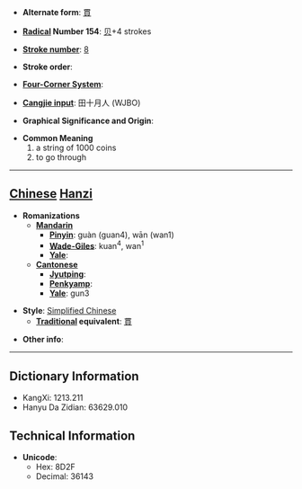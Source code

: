 * '''Alternate form''': [[貫]]

* '''[[Wiktionary:Chinese radical index| Radical]] Number 154''': [[Wiktionary:Chinese radical index 贝|贝]]+4 strokes

* '''[[Wiktionary:Chinese total strokes index|Stroke number]]''': [[Wiktionary:Chinese total strokes index 8|8]]

* '''Stroke order''': 

* '''[[Wiktionary:Chinese four corner index|Four-Corner System]]''': 

* '''[[Wiktionary:Chinese Cangjie index|Cangjie input]]''': 田十月人 (WJBO)

* '''Graphical Significance and Origin''': 

* '''Common Meaning'''
*#a string of 1000 coins
*# to go through


----

== [[Chinese]] [[Hanzi]] ==

* '''Romanizations'''
** '''[[Mandarin]]'''
*** '''[[Pinyin]]''': guàn (guan4), wān (wan1)
*** '''[[Wade-Giles]]''': kuan<sup>4</sup>, wan<sup>1</sup>
*** '''[[Yale]]''': 
** '''[[Cantonese]]'''
*** '''[[Jyutping]]''':
*** '''[[Penkyamp]]''': 
*** '''[[Yale]]''': gun3

* '''Style''': [[Simplified Chinese]] 
** '''[[Traditional Chinese|Traditional]] equivalent''': [[貫]]

* '''Other info''': 

----

== Dictionary Information ==

* KangXi: 1213.211
* Hanyu Da Zidian: 63629.010

== Technical Information ==

* '''Unicode''':
** Hex: 8D2F
** Decimal: 36143